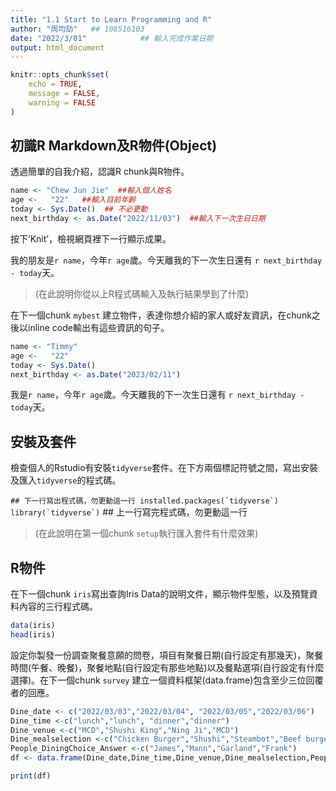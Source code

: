 ```yaml
---
title: "1.1 Start to Learn Programming and R"
author: "周均劼"   ## 108516103
date: "2022/3/01"            ## 輸入完成作業日期
output: html_document
---
```


```r
knitr::opts_chunk$set(
	echo = TRUE,
	message = FALSE,
	warning = FALSE
)
```

## 初識R Markdown及R物件(Object)

透過簡單的自我介紹，認識R chunk與R物件。

```r
name <- "Chew Jun Jie"  ##輸入個人姓名
age <-   "22"   ##輸入目前年齡
today <- Sys.Date()  ## 不必更動
next_birthday <- as.Date("2022/11/03")  ##輸入下一次生日日期
```

按下'Knit'，檢視網頁裡下一行顯示成果。

我的朋友是`r name`，今年`r age`歲。今天離我的下一次生日還有 `r next_birthday - today`天。

> (在此說明你從以上R程式碼輸入及執行結果學到了什麼)



在下一個chunk `mybest` 建立物件，表達你想介紹的家人或好友資訊，在chunk之後以inline code輸出有這些資訊的句子。

```r
name <- "Timmy"  
age <-   "22"   
today <- Sys.Date()  
next_birthday <- as.Date("2023/02/11")  
```

我是`r name`，今年`r age`歲。今天離我的下一次生日還有 `r next_birthday - today`天。


## 安裝及套件

檢查個人的Rstudio有安裝`tidyverse`套件。在下方兩個標記符號之間，寫出安裝及匯入`tidyverse`的程式碼。



``` ## 下一行寫出程式碼，勿更動這一行
installed.packages(`tidyverse`)
library(`tidyverse`)
``` ## 上一行寫完程式碼，勿更動這一行


> (在此說明在第一個chunk `setup`執行匯入套件有什麼效果)


## R物件

在下一個chunk `iris`寫出查詢Iris Data的說明文件，顯示物件型態，以及預覽資料內容的三行程式碼。

```r
data(iris)
head(iris)
```

設定你製發一份調查聚餐意願的問卷，項目有聚餐日期(自行設定有那幾天)，聚餐時間(午餐、晚餐)，聚餐地點(自行設定有那些地點)以及餐點選項(自行設定有什麼選擇)。在下一個chunk `survey` 建立一個資料框架(data.frame)包含至少三位回覆者的回應。

```r
Dine_date <- c("2022/03/03","2022/03/04", "2022/03/05","2022/03/06")
Dine_time <-c("lunch","lunch", "dinner","dinner")
Dine_venue <-c("MCD","Shushi King","Ning Ji","MCD")
Dine_mealselection <-c("Chicken Burger","Shushi","Steambot","Beef burger")
People_DiningChoice_Answer <-c("James","Mann","Garland","Frank")
df <- data.frame(Dine_date,Dine_time,Dine_venue,Dine_mealselection,People_DiningChoice_Answer)

print(df)
```


